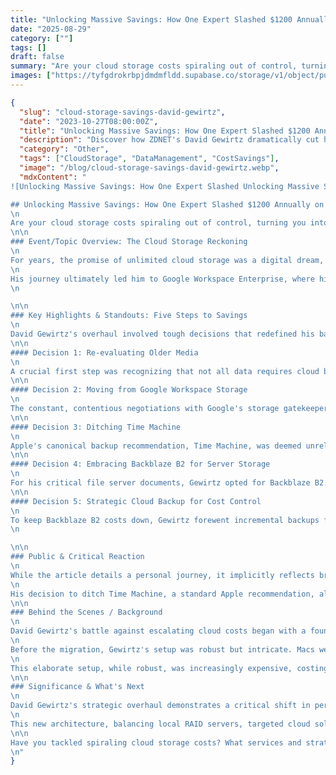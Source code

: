 ```yaml
---
title: "Unlocking Massive Savings: How One Expert Slashed $1200 Annually on Cloud Storage"
date: "2025-08-29"
category: [""]
tags: []
draft: false
summary: "Are your cloud storage costs spiraling out of control, turning you into an unwitting data hoarder? David Gewirtz, a Senior Contributing Editor at ZDNET, found himself in this exact predicament, facing an ever-increasing bill for his vast digital archives. Discover how he implemented five strategic steps to dramatically cut his storage expenses, saving over $1,200 a year."
images: ["https://tyfgdrokrbpjdmdmfldd.supabase.co/storage/v1/object/public/image/2025-08-29-12-05-22-800-04-00.jpg"]
---
```


```json
{
  "slug": "cloud-storage-savings-david-gewirtz",
  "date": "2023-10-27T08:00:00Z",
  "title": "Unlocking Massive Savings: How One Expert Slashed $1200 Annually on Cloud Storage",
  "description": "Discover how ZDNET's David Gewirtz dramatically cut his cloud storage expenses by over $1,200 a year, implementing five strategic steps to reclaim control over his digital archives.",
  "category": "Other",
  "tags": ["CloudStorage", "DataManagement", "CostSavings"],
  "image": "/blog/cloud-storage-savings-david-gewirtz.webp",
  "mdxContent": "
![Unlocking Massive Savings: How One Expert Slashed Unlocking Massive Savings: How One Expert Slashed $1200 Annually on Cloud Storage200 Annually on Cloud Storage](https://tyfgdrokrbpjdmdmfldd.supabase.co/storage/v1/object/public/image/2025-08-29-12-05-22-800-04-00.jpg)

## Unlocking Massive Savings: How One Expert Slashed $1200 Annually on Cloud Storage
\n
Are your cloud storage costs spiraling out of control, turning you into an unwitting data hoarder? David Gewirtz, a Senior Contributing Editor at ZDNET, found himself in this exact predicament, facing an ever-increasing bill for his vast digital archives. Discover how he implemented five strategic steps to dramatically cut his storage expenses, saving over $1,200 a year.
\n\n
### Event/Topic Overview: The Cloud Storage Reckoning
\n
For years, the promise of unlimited cloud storage was a digital dream, but by 2017, that dream evaporated, forcing users like David Gewirtz into a constant need for data migration. His substantial storage needs, fueled by networked virtual machines, 3D modeling, and high-quality video production, meant he was constantly seeking new solutions as vendors shut down their \"all-you-can-store\" plans.
\n
His journey ultimately led him to Google Workspace Enterprise, where his pursuit of unlimited storage evolved into an annual, demanding negotiation. By 2022, his two-person company faced a Google Workspace Enterprise plan that provided necessary access but at an increasingly steep and contested cost, culminating in a 38% fee hike that pushed him to a breaking point. This personal crisis sparked a complete re-evaluation of his entire data retention strategy.
\n

\n\n
### Key Highlights & Standouts: Five Steps to Savings
\n
David Gewirtz's overhaul involved tough decisions that redefined his backup architecture and significantly reduced his monthly outlay. These strategic shifts illustrate a practical path to reclaiming control over burgeoning cloud costs.
\n\n
#### Decision 1: Re-evaluating Older Media
\n
A crucial first step was recognizing that not all data requires cloud backup. Gewirtz decided to stop backing up large, archival-only datasets like old video production footage, imported DVD collections, and deprecated virtual machines to the cloud. While important locally, their catastrophic loss wouldn't impact day-to-day productivity, making cloud backup an unnecessary expense for these specific categories.
\n\n
#### Decision 2: Moving from Google Workspace Storage
\n
The constant, contentious negotiations with Google's storage gatekeepers reached their limit. Gewirtz made the tough but liberating choice to move off Google Workspace for cloud storage entirely, despite the \"sweet, sweet storage\" it once offered. This move was central to simplifying his cloud strategy and reducing costs.
\n\n
#### Decision 3: Ditching Time Machine
\n
Apple's canonical backup recommendation, Time Machine, was deemed unreliable and frustrating. Already syncing local Macs to iCloud and an on-premises backup server with ChronoSync, Gewirtz eliminated Time Machine. He transitioned to Backblaze Personal for individual machine backups, offering unlimited storage for a fixed fee per machine, a more stable and cost-effective alternative.
\n\n
#### Decision 4: Embracing Backblaze B2 for Server Storage
\n
For his critical file server documents, Gewirtz opted for Backblaze B2. This solution charges per terabyte, allowing him to maintain a solid, budget-friendly cloud backup by keeping his server's cloud storage needs under 4TB. He praised Backblaze's responsive support during his migration, highlighting a positive customer experience.
\n\n
#### Decision 5: Strategic Cloud Backup for Cost Control
\n
To keep Backblaze B2 costs down, Gewirtz forewent incremental backups for his file server's cloud storage. Instead, he utilized Backblaze B2's file retention feature, setting it to 10 days. This means he has a window to recover any accidentally deleted files, balancing security with significant cost savings without the continuous expense of incremental cloud archiving.
\n

\n\n
### Public & Critical Reaction
\n
While the article details a personal journey, it implicitly reflects broader industry shifts and user frustrations. The vanishing of \"unlimited\" cloud storage plans by various vendors forced countless users into similar \"data warehouse Whac-A-Mole\" scenarios, signaling a market-wide pivot away from unsustainable models. David Gewirtz's \"rocky, increasingly demanding, and increasingly more expensive\" relationship with Google Workspace for storage echoes a common sentiment among users who found their long-standing arrangements re-negotiated or terminated as providers tightened their offerings.
\n
His decision to ditch Time Machine, a standard Apple recommendation, also speaks to a segment of the tech community that finds alternative backup solutions more reliable or user-friendly. The positive experience with Backblaze support, in contrast to the \"constant debates with Google support,\" highlights the critical role customer service plays in user satisfaction and loyalty in the competitive cloud storage market.
\n\n
### Behind the Scenes / Background
\n
David Gewirtz's battle against escalating cloud costs began with a foundational \"3-2-1 backup strategy,\" advocating three copies of every file, two on different devices, and one off-site. For decades, this strategy involved physical hard drive shuttling, but his storage needs ballooned with intensive work in networked virtual machines, 3D modeling, and video production, leading to 139.04 terabytes of local storage across four at-home file servers.
\n
Before the migration, Gewirtz's setup was robust but intricate. Macs were backed up to a local server using Time Machine (which he disliked) and ChronoSync. His main file server, meanwhile, employed four distinct backup mechanisms: incremental backups and syncs to Google Workspace, a sync to a local backup server, and a weekly sync to a fire- and flood-proof offline backup server. All these systems implemented RAID for redundancy.
\n
This elaborate setup, while robust, was increasingly expensive, costing $162.50 per month for Google Workspace alone, plus additional fees for Gmail and iCloud storage.
\n\n
### Significance & What's Next
\n
David Gewirtz's strategic overhaul demonstrates a critical shift in personal and small business data management: moving from a \"hoard everything, pay whatever\" mentality to a meticulously optimized, cost-conscious approach. The significant $1,200 annual savings are a testament to the power of re-evaluating long-held practices and prioritizing truly mission-critical data for cloud backup.
\n
This new architecture, balancing local RAID servers, targeted cloud solutions like Backblaze B2 for essential documents, and Backblaze Personal for individual machines, provides a robust 3-2-1 strategy that is both secure and fiscally responsible. It sets a precedent for how individuals and small entities can navigate the evolving landscape of cloud storage. Gewirtz hopes this new approach brings \"a few years of smooth sailing,\" underscoring the ongoing need for vigilance and adaptability in digital data management. For readers, it offers a blueprint for their own cloud cost optimization journeys.
\n\n
Have you tackled spiraling cloud storage costs? What services and strategies have you found effective for managing large amounts of data without breaking the bank? Share your experiences and insights below!
\n"
}
